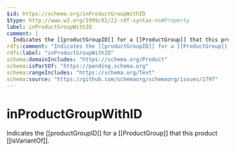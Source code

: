 ```yaml
---
$id: https://schema.org/inProductGroupWithID
$type: http://www.w3.org/1999/02/22-rdf-syntax-ns#Property
label: inProductGroupWithID
comment: |
  Indicates the [[productGroupID]] for a [[ProductGroup]] that this product [[isVariantOf]]. 
rdfs:comment: "Indicates the [[productGroupID]] for a [[ProductGroup]] that this product [[isVariantOf]]. "
rdfs:label: "inProductGroupWithID"
schema:domainIncludes: "https://schema.org/Product"
schema:isPartOf: "https://pending.schema.org"
schema:rangeIncludes: "https://schema.org/Text"
schema:source: "https://github.com/schemaorg/schemaorg/issues/1797"
---
```


# inProductGroupWithID

Indicates the [[productGroupID]] for a [[ProductGroup]] that this product [[isVariantOf]]. 

